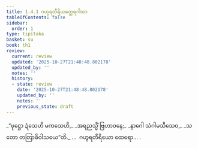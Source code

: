 ```yaml
---
title: 1.4.1 ဂဟွရတီရိယတ္ထေရဂါထာ
tableOfContents: false
sidebar:
  order: 1
type: tipitaka
basket: su
book: th1
review:
  current: review
  updated: '2025-10-27T21:48:48.802178'
  updated_by: ''
  notes: ''
  history:
  - state: review
    date: '2025-10-27T21:48:48.802178'
    updated_by: ''
    notes: ''
    previous_state: draft
---
```



<ReviewStatus review={frontmatter.review} showDetails={true} />

<HypothesisAnnotation frontmatter={frontmatter} />

<DynamicBreadcrumb />

<Division number="31" book="th1" e="ch" v="19" p="227">

<Paragraph number="72" type="verses" book="th1">
_“ဖုဋ္ဌော ဍံသေဟိ မကသေဟိ,_  
_အရညသ္မိံ ဗြဟာဝနေ;_  
_နာဂေါ သံဂါမသီသေဝ,_  
_သတော တတြာဓိဝါသယေ”တိ._  


</Paragraph>
</Division>

<Paragraph number="73" type="center" book="th1">
…  ဂဟွရတီရိယော ထေရော… .
</Paragraph>
